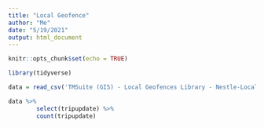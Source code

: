 ```yaml
---
title: "Local Geofence"
author: "Me"
date: "5/19/2021"
output: html_document
---
```


```r
knitr::opts_chunk$set(echo = TRUE)
```


```r
library(tidyverse)
```

```r
data = read_csv('TMSuite (GIS) - Local Geofences Library - Nestle-Local Geofences.csv')
```

```r
data %>%
        select(tripupdate) %>%
        count(tripupdate)
```

